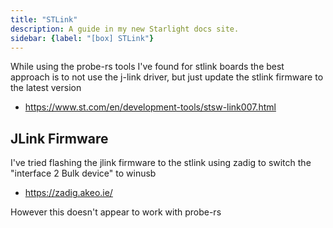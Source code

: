 ```yaml
---
title: "STLink"
description: A guide in my new Starlight docs site.
sidebar: {label: "[box] STLink"}
---
```


While using the probe-rs tools I've found for stlink boards
the best approach is to not use the j-link driver, but just update the stlink firmware to the latest version

  * https://www.st.com/en/development-tools/stsw-link007.html

## JLink Firmware

I've tried flashing the jlink firmware to the stlink
using zadig to switch the "interface 2 Bulk device" to winusb

  * https://zadig.akeo.ie/

However this doesn't appear to work with probe-rs
